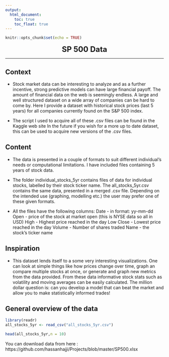 ---
output:
  html_document: 
    toc: true
    toc_float: true
---


<link rel="stylesheet" href="styles.css" type="text/css">


```{r setup, include=FALSE}
knitr::opts_chunk$set(echo = TRUE)
```


<p align="center">
<font size="+2">**SP 500 Data**</font>
</p>

----

## Context


<p align="justify">

* Stock market data can be interesting to analyze and as a further incentive, strong predictive models can have large financial payoff. The amount of financial data on the web is seemingly endless. A large and well structured dataset on a wide array of companies can be hard to come by. Here I provide a dataset with historical stock prices (last 5 years) for all companies currently found on the S&P 500 index.

* The script I used to acquire all of these .csv files can be found in the Kaggle web site In the future if you wish for a more up to date dataset, this can be used to acquire new versions of the .csv files.


## Content

<p align="justify">

* The data is presented in a couple of formats to suit different individual's needs or computational limitations. I have included files containing 5 years of stock data.

* The folder individual_stocks_5yr contains files of data for individual stocks, labelled by their stock ticker name. The all_stocks_5yr.csv contains the same data, presented in a merged .csv file. Depending on the intended use (graphing, modelling etc.) the user may prefer one of these given formats.

* All the files have the following columns: Date - in format: yy-mm-dd
Open - price of the stock at market open (this is NYSE data so all in USD)
High - Highest price reached in the day
Low Close - Lowest price reached in the day
Volume - Number of shares traded
Name - the stock's ticker name

</p>

## Inspiration

* This dataset lends itself to a some very interesting visualizations. One can look at simple things like how prices change over time, graph an compare multiple stocks at once, or generate and graph new metrics from the data provided. From these data informative stock stats such as volatility and moving averages can be easily calculated. The million dollar question is: can you develop a model that can beat the market and allow you to make statistically informed trades!

## General overview of the data

```{r setup , include = FALSE}
library(readr)
all_stocks_5yr <- read_csv("all_stocks_5yr.csv")
```

```{r}
head(all_stocks_5yr,n = 10)
```

You can download data from here : https://github.com/hassanhajji/Projects/blob/master/SP500.xlsx
